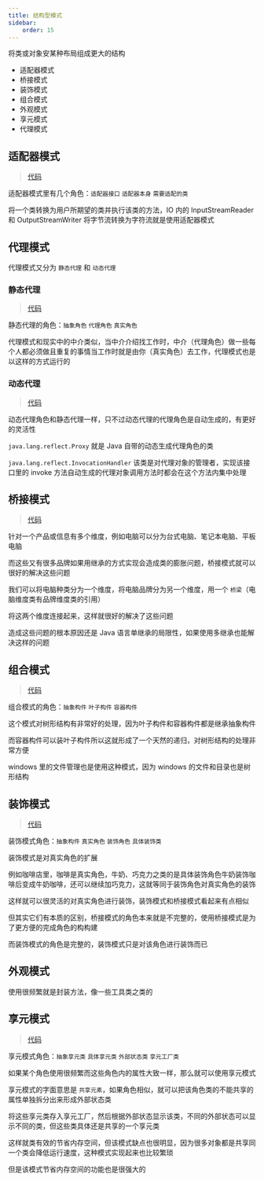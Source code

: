 ```yaml
---
title: 结构型模式
sidebar:
    order: 15
---
```


将类或对象安某种布局组成更大的结构

- 适配器模式
- 桥接模式
- 装饰模式
- 组合模式
- 外观模式
- 享元模式
- 代理模式

## 适配器模式

> [代码](https://github.com/follow1123/design-pattern-java/tree/main/src/main/java/cn/y/software/structural/adapter)

适配器模式里有几个角色：`适配器接口` `适配器本身` `需要适配的类`

将一个类转换为用户所期望的类并执行该类的方法，IO 内的 InputStreamReader 和 OutputStreamWriter 将字节流转换为字符流就是使用适配器模式

## 代理模式

代理模式又分为 `静态代理` 和 `动态代理`

### 静态代理

> [代码](https://github.com/follow1123/design-pattern-java/tree/main/src/main/java/cn/y/software/structural/proxy/staticproxy)

静态代理的角色：`抽象角色` `代理角色` `真实角色`

代理模式和现实中的中介类似，当中介介绍找工作时，中介（代理角色）做一些每个人都必须做且重复的事情当工作时就是由你（真实角色）去工作，代理模式也是以这样的方式运行的

### 动态代理

> [代码](https://github.com/follow1123/design-pattern-java/tree/main/src/main/java/cn/y/software/structural/proxy/dynamic)

动态代理角色和静态代理一样，只不过动态代理的代理角色是自动生成的，有更好的灵活性

`java.lang.reflect.Proxy` 就是 Java 自带的动态生成代理角色的类

`java.lang.reflect.InvocationHandler` 该类是对代理对象的管理者，实现该接口里的 invoke 方法自动生成的代理对象调用方法时都会在这个方法内集中处理

## 桥接模式

> [代码](https://github.com/follow1123/design-pattern-java/tree/main/src/main/java/cn/y/software/structural/bridge)

针对一个产品或信息有多个维度，例如电脑可以分为台式电脑、笔记本电脑、平板电脑

而这些又有很多品牌如果用继承的方式实现会造成类的膨胀问题，桥接模式就可以很好的解决这些问题

我们可以将电脑种类分为一个维度，将电脑品牌分为另一个维度，用一个 `桥梁`（电脑维度类有品牌维度类的引用）

将这两个维度连接起来，这样就很好的解决了这些问题

造成这些问题的根本原因还是 Java 语言单继承的局限性，如果使用多继承也能解决这样的问题

## 组合模式

> [代码](https://github.com/follow1123/design-pattern-java/tree/main/src/main/java/cn/y/software/structural/composite)

组合模式的角色：`抽象构件` `叶子构件` `容器构件`

这个模式对树形结构有非常好的处理，因为叶子构件和容器构件都是继承抽象构件

而容器构件可以装叶子构件所以这就形成了一个天然的递归，对树形结构的处理非常方便

windows 里的文件管理也是使用这种模式，因为 windows 的文件和目录也是树形结构

## 装饰模式

> [代码](https://github.com/follow1123/design-pattern-java/tree/main/src/main/java/cn/y/software/structural/decorator)

装饰模式角色：`抽象构件` `真实角色` `装饰角色` `具体装饰类`

装饰模式是对真实角色的扩展

例如咖啡店里，咖啡是真实角色，牛奶、巧克力之类的是具体装饰角色牛奶装饰咖啡后变成牛奶咖啡，还可以继续加巧克力，这就等同于装饰角色对真实角色的装饰

这样就可以很灵活的对真实角色进行装饰，装饰模式和桥接模式看起来有点相似

但其实它们有本质的区别，桥接模式的角色本来就是不完整的，使用桥接模式是为了更方便的完成角色的构构建

而装饰模式的角色是完整的，装饰模式只是对该角色进行装饰而已

## 外观模式

使用很频繁就是封装方法，像一些工具类之类的

## 享元模式

> [代码](https://github.com/follow1123/design-pattern-java/tree/main/src/main/java/cn/y/software/structural/flyweight)

享元模式角色：`抽象享元类` `具体享元类` `外部状态类` `享元工厂类`

如果某个角色使用很频繁而这些角色内的属性大致一样，那么就可以使用享元模式

享元模式的字面意思是 `共享元素`，如果角色相似，就可以把该角色类的不能共享的属性单独拆分出来形成外部状态类

将这些享元类存入享元工厂，然后根据外部状态显示该类，不同的外部状态可以显示不同的类，但这些类具体还是共享的一个享元类

这样就类有效的节省内存空间，但该模式缺点也很明显，因为很多对象都是共享同一个类会降低运行速度，这种模式实现起来也比较繁琐

但是该模式节省内存空间的功能也是很强大的

